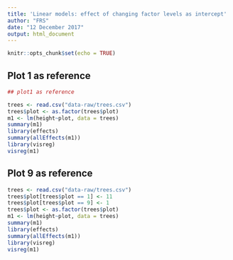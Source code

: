 ```yaml
---
title: 'Linear models: effect of changing factor levels as intercept'
author: "FRS"
date: "12 December 2017"
output: html_document
---
```


```r
knitr::opts_chunk$set(echo = TRUE)
```

## Plot 1 as reference

```r
## plot1 as reference

trees <- read.csv("data-raw/trees.csv")
trees$plot <- as.factor(trees$plot)
m1 <- lm(height~plot, data = trees)
summary(m1)
library(effects)
summary(allEffects(m1))
library(visreg)
visreg(m1)
```



## Plot 9 as reference


```r
trees <- read.csv("data-raw/trees.csv")
trees$plot[trees$plot == 1] <- 11
trees$plot[trees$plot == 9] <- 1
trees$plot <- as.factor(trees$plot)
m1 <- lm(height~plot, data = trees)
summary(m1)
library(effects)
summary(allEffects(m1))
library(visreg)
visreg(m1)

```

